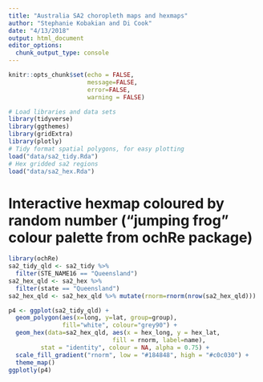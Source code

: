 ```yaml
---
title: "Australia SA2 choropleth maps and hexmaps"
author: "Stephanie Kobakian and Di Cook"
date: "4/13/2018"
output: html_document
editor_options: 
  chunk_output_type: console
---
```


```r
knitr::opts_chunk$set(echo = FALSE, 
                      message=FALSE, 
                      error=FALSE, 
                      warning = FALSE)
```


```r
# Load libraries and data sets
library(tidyverse)
library(ggthemes)
library(gridExtra)
library(plotly)
# Tidy format spatial polygons, for easy plotting
load("data/sa2_tidy.Rda")
# Hex gridded sa2 regions
load("data/sa2_hex.Rda")
```
 

# Interactive hexmap coloured by random number ("jumping frog" colour palette from ochRe package)

```r
library(ochRe)
sa2_tidy_qld <- sa2_tidy %>% 
  filter(STE_NAME16 == "Queensland") 
sa2_hex_qld <- sa2_hex %>% 
  filter(state == "Queensland") 
sa2_hex_qld <- sa2_hex_qld %>% mutate(rnorm=rnorm(nrow(sa2_hex_qld)))

p4 <- ggplot(sa2_tidy_qld) +
  geom_polygon(aes(x=long, y=lat, group=group),
               fill="white", colour="grey90") +
  geom_hex(data=sa2_hex_qld, aes(x = hex_long, y = hex_lat,
                             fill = rnorm, label=name),
         stat = "identity", colour = NA, alpha = 0.75) +
  scale_fill_gradient("rnorm", low = "#184848", high = "#c0c030") +
  theme_map()
ggplotly(p4)
```